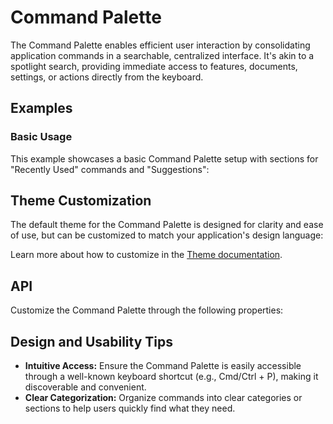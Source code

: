 
<Meta title="Docs/Components/Elements/Command Palette" />

# Command Palette
The Command Palette enables efficient user interaction by consolidating application commands in a searchable, centralized interface.
It's akin to a spotlight search, providing immediate access to features, documents, settings, or actions directly from the keyboard.
## Examples
### Basic Usage
This example showcases a basic Command Palette setup with sections for "Recently Used" commands and "Suggestions":
<Canvas of={Stories.Simple}/>

## Theme Customization
The default theme for the Command Palette is designed for clarity and ease of use,
but can be customized to match your application's design language:

<ThemeRender theme={commandPaletteTheme} />

Learn more about how to customize in the [Theme documentation](?path=/docs/docs-theme-getting-started--docs).

## API
Customize the Command Palette through the following properties:
<ArgTypes of={CommandPalette} />

## Design and Usability Tips
- **Intuitive Access:** Ensure the Command Palette is easily accessible through a well-known keyboard shortcut (e.g., Cmd/Ctrl + P), making it discoverable and convenient.
- **Clear Categorization:** Organize commands into clear categories or sections to help users quickly find what they need.
